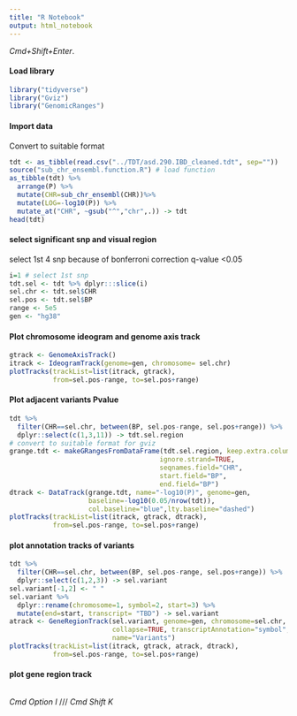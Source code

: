 ```yaml
---
title: "R Notebook"
output: html_notebook
---
```

*Cmd+Shift+Enter*.

#### Load library
```r
library("tidyverse")
library("Gviz")
library("GenomicRanges")
```
#### Import data
Convert to suitable format
```r
tdt <- as_tibble(read.csv("../TDT/asd.290.IBD_cleaned.tdt", sep=""))
source("sub_chr_ensembl.function.R") # load function
as_tibble(tdt) %>%
  arrange(P) %>%
  mutate(CHR=sub_chr_ensembl(CHR))%>%
  mutate(LOG=-log10(P)) %>%
  mutate_at("CHR", ~gsub("^","chr",.)) -> tdt
head(tdt)
```
#### select significant snp and visual region
select 1st 4 snp because of bonferroni correction q-value <0.05
```r
i=1 # select 1st snp
tdt.sel <- tdt %>% dplyr:::slice(i)
sel.chr <- tdt.sel$CHR
sel.pos <- tdt.sel$BP
range <- 5e5
gen <- "hg38"
```
#### Plot chromosome ideogram and genome axis track
```r
gtrack <- GenomeAxisTrack()
itrack <- IdeogramTrack(genome=gen, chromosome= sel.chr)
plotTracks(trackList=list(itrack, gtrack),
           from=sel.pos-range, to=sel.pos+range)
```
#### Plot adjacent variants Pvalue
```r
tdt %>%
  filter(CHR==sel.chr, between(BP, sel.pos-range, sel.pos+range)) %>%
  dplyr::select(c(1,3,11)) -> tdt.sel.region
# convert to suitable format for gviz
grange.tdt <- makeGRangesFromDataFrame(tdt.sel.region, keep.extra.columns=TRUE,
                                      ignore.strand=TRUE,
                                      seqnames.field="CHR",
                                      start.field="BP",
                                      end.field="BP")
dtrack <- DataTrack(grange.tdt, name="-log10(P)", genome=gen,
                    baseline=-log10(0.05/nrow(tdt)),
                    col.baseline="blue",lty.baseline="dashed")
plotTracks(trackList=list(itrack, gtrack, dtrack),
           from=sel.pos-range, to=sel.pos+range)
```
#### plot annotation tracks of variants
```r
tdt %>%
  filter(CHR==sel.chr, between(BP, sel.pos-range, sel.pos+range)) %>%
  dplyr::select(c(1,2,3)) -> sel.variant
sel.variant[-1,2] <- " "
sel.variant %>%
  dplyr::rename(chromosome=1, symbol=2, start=3) %>%
  mutate(end=start, transcript= "TBD") -> sel.variant
atrack <- GeneRegionTrack(sel.variant, genome=gen, chromosome=sel.chr,
                          collapse=TRUE, transcriptAnnotation="symbol",
                          name="Variants")
plotTracks(trackList=list(itrack, gtrack, atrack, dtrack),
           from=sel.pos-range, to=sel.pos+range)
```
#### plot gene region track
```r

```

*Cmd Option I* /// *Cmd Shift K*